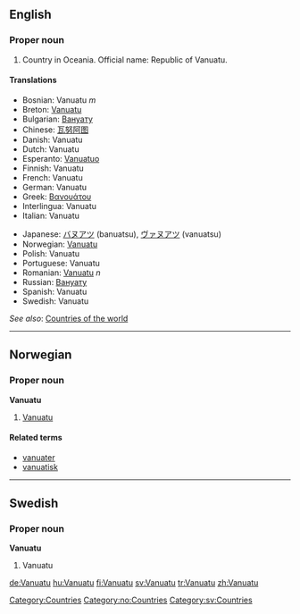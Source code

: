 ==English==

===Proper noun===

# Country in Oceania. Official name: Republic of Vanuatu.


====Translations====
{{top}}
*Bosnian: Vanuatu ''m''
*Breton: [[Vanuatu]]
*Bulgarian: [[Вануату]]
*Chinese: [[瓦努阿图]]
*Danish: Vanuatu
*Dutch: Vanuatu
*Esperanto: [[Vanuatuo]]
*Finnish: Vanuatu
*French: Vanuatu
*German: Vanuatu
*Greek: [[Βανουάτου]]
*Interlingua: Vanuatu
*Italian: Vanuatu
{{mid}}
*Japanese: [[バヌアツ]] (banuatsu), [[ヴァヌアツ]] (vanuatsu)
*Norwegian: [[#Norwegian|Vanuatu]]
*Polish: Vanuatu
*Portuguese: Vanuatu
*Romanian: [[Vanuatu]] ''n''
*Russian: [[Вануату]]
*Spanish: Vanuatu
*Swedish: Vanuatu
{{bottom}}

''See also'': [[Countries of the world]]

----
==Norwegian==
===Proper noun===

'''Vanuatu'''
#[[#English|Vanuatu]]
====Related terms====
*[[vanuater]]
*[[vanuatisk]]

----
==Swedish==
===Proper noun===
'''Vanuatu'''
#Vanuatu

[[Category:Countries]]
[[Category:no:Countries]]
[[Category:sv:Countries]]

[[de:Vanuatu]]
[[hu:Vanuatu]]
[[fi:Vanuatu]]
[[sv:Vanuatu]]
[[tr:Vanuatu]]
[[zh:Vanuatu]]